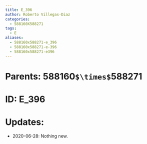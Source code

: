 ```yaml
---
title: E_396
author: Roberto Villegas-Diaz
categories:
  - 588160X588271
tags:
  - E
aliases:
  - 588160x588271-e_396
  - 588160x588271-e-396
  - 588160x588271-e396
---
```


# **Parents**: 588160`$\times$`588271
# **ID**: E_396
# **Updates**: 
 - 2020-06-28: Nothing new.
